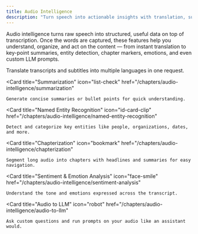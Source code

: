 ```yaml
---
title: Audio Intelligence
description: "Turn speech into actionable insights with translation, summarization, entities, chapters, sentiment and more"
---
```


Audio intelligence turns raw speech into structured, useful data on top of transcription. Once the words are captured, these features help you understand, organize, and act on the content — from instant translation to key-point summaries, entity detection, chapter markers, emotions, and even custom LLM prompts.

<CardGroup cols={3}>
  <Card
    title="Translation"
    icon="language"
    href="/chapters/audio-intelligence/translation"
  >
    Translate transcripts and subtitles into multiple languages in one request.
  </Card>

  <Card
    title="Summarization"
    icon="list-check"
    href="/chapters/audio-intelligence/summarization"
  >
    Generate concise summaries or bullet points for quick understanding.
  </Card>

  <Card
    title="Named Entity Recognition"
    icon="id-card-clip"
    href="/chapters/audio-intelligence/named-entity-recognition"
  >
    Detect and categorize key entities like people, organizations, dates, and more.
  </Card>

  <Card
    title="Chapterization"
    icon="bookmark"
    href="/chapters/audio-intelligence/chapterization"
  >
    Segment long audio into chapters with headlines and summaries for easy navigation.
  </Card>

  <Card
    title="Sentiment & Emotion Analysis"
    icon="face-smile"
    href="/chapters/audio-intelligence/sentiment-analysis"
  >
    Understand the tone and emotions expressed across the transcript.
  </Card>

  <Card
    title="Audio to LLM"
    icon="robot"
    href="/chapters/audio-intelligence/audio-to-llm"
  >
    Ask custom questions and run prompts on your audio like an assistant would.
  </Card>
</CardGroup>


